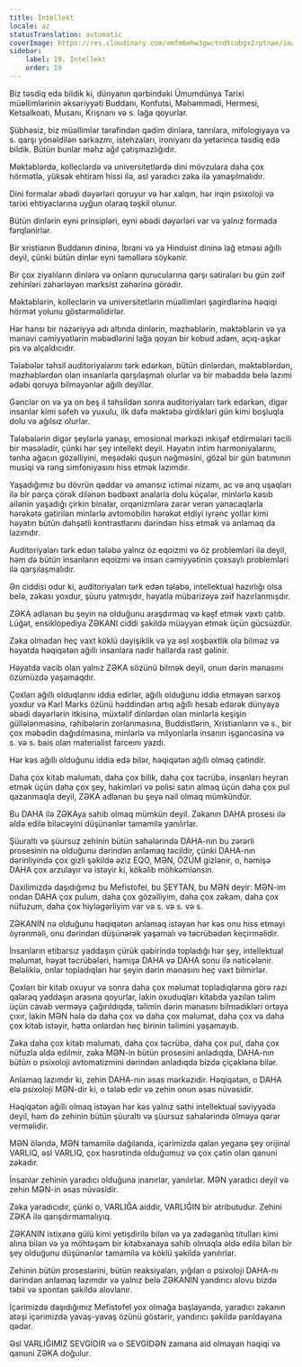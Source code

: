 ```yaml
---
title: İntellekt
locale: az
statusTranslation: automatic
coverImage: https://res.cloudinary.com/xmfm6mhw3gwctndtcubgx2rptnae/image/upload/v1740337243/small_cover_educacion_fundamental_a051170f1c.webp
sidebar:
    label: 19. İntellekt
    order: 19
---
```

Biz təsdiq edə bildik ki, dünyanın qərbindəki Ümumdünya Tarixi müəllimlərinin əksəriyyəti Buddanı, Konfutsi, Məhəmmədi, Hermesi, Ketsalkoatı, Musanı, Krişnanı və s. lağa qoyurlar.

Şübhəsiz, biz müəllimlər tərəfindən qədim dinlərə, tanrılara, mifologiyaya və s. qarşı yönəldilən sarkazmı, istehzaları, ironiyanı da yetərincə təsdiq edə bildik. Bütün bunlar məhz ağıl çatışmazlığıdır.

Məktəblərdə, kolleclərdə və universitetlərdə dini mövzulara daha çox hörmətlə, yüksək ehtiram hissi ilə, əsl yaradıcı zəka ilə yanaşılmalıdır.

Dini formalar əbədi dəyərləri qoruyur və hər xalqın, hər irqin psixoloji və tarixi ehtiyaclarına uyğun olaraq təşkil olunur.

Bütün dinlərin eyni prinsipləri, eyni əbədi dəyərləri var və yalnız formada fərqlənirlər.

Bir xristianın Buddanın dininə, İbrani və ya Hinduist dininə lağ etməsi ağıllı deyil, çünki bütün dinlər eyni təməllərə söykənir.

Bir çox ziyalıların dinlərə və onların qurucularına qarşı satiraları bu gün zəif zehinləri zəhərləyən marksist zəhərinə görədir.

Məktəblərin, kolleclərin və universitetlərin müəllimləri şagirdlərinə həqiqi hörmət yolunu göstərməlidirlər.

Hər hansı bir nəzəriyyə adı altında dinlərin, məzhəblərin, məktəblərin və ya mənəvi cəmiyyətlərin məbədlərini lağa qoyan bir kobud adam, açıq-aşkar pis və alçaldıcıdır.

Tələbələr təhsil auditoriyalarını tərk edərkən, bütün dinlərdən, məktəblərdən, məzhəblərdən olan insanlarla qarşılaşmalı olurlar və bir məbəddə belə lazımi ədəbi qoruya bilməyənlər ağıllı deyillər.

Gənclər on və ya on beş il təhsildən sonra auditoriyaları tərk edərkən, digər insanlar kimi səfeh və yuxulu, ilk dəfə məktəbə girdikləri gün kimi boşluqla dolu və ağılsız olurlar.

Tələbələrin digər şeylərlə yanaşı, emosional mərkəzi inkişaf etdirmələri təcili bir məsələdir, çünki hər şey intellekt deyil. Həyatın intim harmoniyalarını, tənha ağacın gözəlliyini, meşədəki quşun nəğməsini, gözəl bir gün batımının musiqi və rəng simfoniyasını hiss etmək lazımdır.

Yaşadığımız bu dövrün qəddar və amansız ictimai nizamı, ac və arıq uşaqları ilə bir parça çörək dilənən bədbəxt analarla dolu küçələr, minlərlə kasıb ailənin yaşadığı çirkin binalar, orqanizmlərə zərər verən yanacaqlarla hərəkətə gətirilən minlərlə avtomobilin hərəkət etdiyi iyrənc yollar kimi həyatın bütün dəhşətli kontrastlarını dərindən hiss etmək və anlamaq da lazımdır.

Auditoriyaları tərk edən tələbə yalnız öz eqoizmi və öz problemləri ilə deyil, həm də bütün insanların eqoizmi və insan cəmiyyətinin çoxsaylı problemləri ilə qarşılaşmalıdır.

Ən ciddisi odur ki, auditoriyaları tərk edən tələbə, intellektual hazırlığı olsa belə, zəkası yoxdur, şüuru yatmışdır, həyatla mübarizəyə zəif hazırlanmışdır.

ZƏKA adlanan bu şeyin nə olduğunu araşdırmaq və kəşf etmək vaxtı çatıb. Lüğət, ensiklopediya ZƏKANI ciddi şəkildə müəyyən etmək üçün gücsüzdür.

Zəka olmadan heç vaxt köklü dəyişiklik və ya əsl xoşbəxtlik ola bilməz və həyatda həqiqətən ağıllı insanlara nadir hallarda rast gəlinir.

Həyatda vacib olan yalnız ZƏKA sözünü bilmək deyil, onun dərin mənasını özümüzdə yaşamaqdır.

Çoxları ağıllı olduqlarını iddia edirlər, ağıllı olduğunu iddia etməyən sərxoş yoxdur və Karl Marks özünü həddindən artıq ağıllı hesab edərək dünyaya əbədi dəyərlərin itkisinə, müxtəlif dinlərdən olan minlərlə keşişin güllələnməsinə, rahibələrin zorlanmasına, Buddistlərin, Xristianların və s., bir çox məbədin dağıdılmasına, minlərlə və milyonlarla insanın işgəncəsinə və s. və s. bais olan materialist farceını yazdı.

Hər kəs ağıllı olduğunu iddia edə bilər, həqiqətən ağıllı olmaq çətindir.

Daha çox kitab məlumatı, daha çox bilik, daha çox təcrübə, insanları heyran etmək üçün daha çox şey, hakimləri və polisi satın almaq üçün daha çox pul qazanmaqla deyil, ZƏKA adlanan bu şeyə nail olmaq mümkündür.

Bu DAHA ilə ZƏKAya sahib olmaq mümkün deyil. Zəkanın DAHA prosesi ilə əldə edilə biləcəyini düşünənlər tamamilə yanılırlar.

Şüuraltı və şüursuz zehinin bütün sahələrində DAHA-nın bu zərərli prosesinin nə olduğunu dərindən anlamaq təcildir, çünki DAHA-nın dərinliyində çox gizli şəkildə əziz EQO, MƏN, ÖZÜM gizlənir, o, həmişə DAHA çox arzulayır və istəyir ki, kökəlib möhkəmlənsin.

Daxilimizdə daşıdığımız bu Mefistofel, bu ŞEYTAN, bu MƏN deyir: MƏN-im ondan DAHA çox pulum, daha çox gözəlliyim, daha çox zəkam, daha çox nüfuzum, daha çox hiyləgərliyim var və s. və s. və s.

ZƏKANIN nə olduğunu həqiqətən anlamaq istəyən hər kəs onu hiss etməyi öyrənməli, onu dərindən düşünərək yaşamalı və təcrübədən keçirməlidir.

İnsanların etibarsız yaddaşın çürük qəbirində topladığı hər şey, intellektual məlumat, həyat təcrübələri, həmişə DAHA və DAHA sonu ilə nəticələnir. Beləliklə, onlar topladıqları hər şeyin dərin mənasını heç vaxt bilmirlər.

Çoxları bir kitab oxuyur və sonra daha çox məlumat topladıqlarına görə razı qalaraq yaddaşın arasına qoyurlar, lakin oxuduqları kitabda yazılan təlim üçün cavab verməyə çağırıldıqda, təlimin dərin mənasını bilmədikləri ortaya çıxır, lakin MƏN hələ də daha çox və daha çox məlumat, daha çox və daha çox kitab istəyir, hətta onlardan heç birinin təlimini yaşamayıb.

Zəka daha çox kitab məlumatı, daha çox təcrübə, daha çox pul, daha çox nüfuzla əldə edilmir, zəka MƏN-in bütün prosesini anladıqda, DAHA-nın bütün o psixoloji avtomatizmini dərindən anladıqda bizdə çiçəklənə bilər.

Anlamaq lazımdır ki, zehin DAHA-nın əsas mərkəzidir. Həqiqətən, o DAHA elə psixoloji MƏN-dir ki, o tələb edir və zehin onun əsas nüvəsidir.

Həqiqətən ağıllı olmaq istəyən hər kəs yalnız səthi intellektual səviyyədə deyil, həm də zehinin bütün şüuraltı və şüursuz sahələrində ölməyə qərar verməlidir.

MƏN öləndə, MƏN tamamilə dağılanda, içərimizdə qalan yeganə şey orijinal VARLIQ, əsl VARLIQ, çox həsrətində olduğumuz və çox çətin olan qanuni zəkadır.

İnsanlar zehinin yaradıcı olduğuna inanırlar, yanılırlar. MƏN yaradıcı deyil və zehin MƏN-in əsas nüvəsidir.

Zəka yaradıcıdır, çünki o, VARLIĞA aiddir, VARLIĞIN bir atributudur. Zehini ZƏKA ilə qarışdırmamalıyıq.

ZƏKANIN istixana gülü kimi yetişdirilə bilən və ya zadəganlıq titulları kimi alına bilən və ya möhtəşəm bir kitabxanaya sahib olmaqla əldə edilə bilən bir şey olduğunu düşünənlər tamamilə və köklü şəkildə yanılırlar.

Zehinin bütün proseslərini, bütün reaksiyaları, yığılan o psixoloji DAHA-nı dərindən anlamaq lazımdır və yalnız belə ZƏKANIN yandırıcı alovu bizdə təbii və spontan şəkildə alovlanır.

İçərimizdə daşıdığımız Mefistofel yox olmağa başlayanda, yaradıcı zəkanın atəşi içərimizdə yavaş-yavaş özünü göstərir, yandırıcı şəkildə parıldayana qədər.

Əsl VARLIĞIMIZ SEVGİDİR və o SEVGİDƏN zamana aid olmayan həqiqi və qanuni ZƏKA doğulur.

